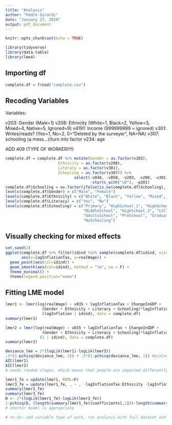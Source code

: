 ```yaml
---
title: "Analysis"
author: "Pedro Girardi"
date: "January 27, 2019"
output: pdf_document
---
```


```r
knitr::opts_chunk$set(echo = TRUE)
```

```r
library(tidyverse)
library(data.table)
library(lme4)
```

## Importing df

```r
complete.df = fread("complete.csv")
```

## Recoding Variables

Variables:

v203: Gender (Male=1)
v208: Ethnicity (White=1, Black=2, Yellow=3, Mixed=4, Native=5, Ignored=9)
v4191: Income (999999999 = ignored)
v301: Writes/reads? (Yes=1, No=2, 0="Deleted by the surveyer", NA=NA)
v307: schooling (a mess...)/turn into factor
v234: age

ADD 409 (TYPE OF WORKER!!!!)

```r
complete.df = complete.df %>% mutate(Gender = as.factor(v203),
                       Ethnicity = as.factor(v208),
                       Literacy = as.factor(v301),
                       Schooling = as.factor(v307)) %>% 
                              select(-v040, -v050, -v203, -v208, -v301, -v307,
                                     -starts_with("vD"), -p201)
complete.df$Schooling = as.factor(ifelse(is.na(complete.df$Schooling), "NoSchooling", complete.df$Schooling))
levels(complete.df$Gender) = c("Male", "Female")
levels(complete.df$Ethnicity) = c("White", "Black", "Yellow", "Mixed", "Native", "Ignored")
levels(complete.df$Literacy) = c("Yes", "No")
levels(complete.df$Schooling) = c("Primary", "HighSchool_1", "HighSchool_2",
                                  "MiddleSchool", "HighSchool_3", "College",
                                  "AdultsSchool", "PreSchool", "Graduate",
                                  "NoSchooling")
```

## Visually checking for mixed effects

```r
set.seed(2)
ggplot(complete.df %>% filter(idind %in% sample(complete.df$idind, size = 25)),
       aes(x=lagInflationTax, y=realWage)) +
  geom_point(aes(col=idind)) +
  geom_smooth(aes(col=idind), method = "lm", se = F) +
  theme_minimal() +
  theme(legend.position="none")
```

## Fitting LME model

```r
lmer1 <- lmer(log(realWage) ~ v035 + lagInflationTax + ChangeInGDP +
                (Gender + Ethnicity + Literacy + Schooling)*lagInflationTax+
                (lagInflation | idind), data = complete.df)
summary(lmer1)

lmer2 = lmer(log(realWage) ~ v035 + lagInflationTax + ChangeInGDP +
                (Gender + Ethnicity + Literacy + Schooling)*lagInflationTax+
               (1 | idind), data = complete.df)
summary(lmer2)

deviance_lme = 2*(logLik(lmer1)-logLik(lmer2))
.5*(1-pchisq(deviance_lme, 2)) + .5*(1-pchisq(deviance_lme, 1)) #pvalue of 0 indicates you need the random slope! 
AIC(lmer1)
AIC(lmer2)
# needs random slopes, which means that people are impacted differently by inflation
```

```r
lmer1_fe = update(lmer1, REML=F)
lmer3_fe = update(lmer1_fe, . ~ . -lagInflationTax:Ethnicity -lagInflationTax:Literacy -lagInflationTax:Gender)
summary(lmer1_fe)
summary(lmer3_fe)
D <- 2*(logLik(lmer1_fe)-logLik(lmer3_fe))
1-pchisq(D, (length(summary(lmer1_fe)$coefficients[,1]))-length(summary(lmer3_fe)$coefficients[,1]))[[1]]
# shorter model is appropriate
```

```r
# to-do: add variable type of work, run analysis with full dataset and check for significance, test diagnostics/assumptions 
```



